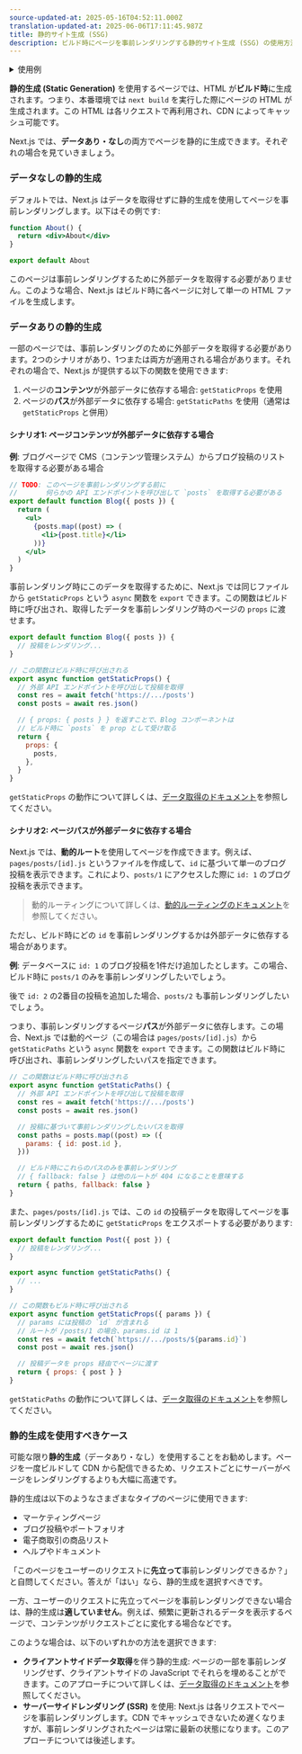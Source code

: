 ```yaml
---
source-updated-at: 2025-05-16T04:52:11.000Z
translation-updated-at: 2025-06-06T17:11:45.987Z
title: 静的サイト生成 (SSG)
description: ビルド時にページを事前レンダリングする静的サイト生成 (SSG) の使用方法
---
```


<details>
  <summary>使用例</summary>

- [WordPress の例](https://github.com/vercel/next.js/tree/canary/examples/cms-wordpress)([デモ](https://next-blog-wordpress.vercel.app))
- [Markdown ファイルを使用したブログスターター](https://github.com/vercel/next.js/tree/canary/examples/blog-starter) ([デモ](https://next-blog-starter.vercel.app/))
- [DatoCMS の例](https://github.com/vercel/next.js/tree/canary/examples/cms-datocms) ([デモ](https://next-blog-datocms.vercel.app/))
- [TakeShape の例](https://github.com/vercel/next.js/tree/canary/examples/cms-takeshape) ([デモ](https://next-blog-takeshape.vercel.app/))
- [Sanity の例](https://github.com/vercel/next.js/tree/canary/examples/cms-sanity) ([デモ](https://next-blog-sanity.vercel.app/))
- [Prismic の例](https://github.com/vercel/next.js/tree/canary/examples/cms-prismic) ([デモ](https://next-blog-prismic.vercel.app/))
- [Contentful の例](https://github.com/vercel/next.js/tree/canary/examples/cms-contentful) ([デモ](https://next-blog-contentful.vercel.app/))
- [Strapi の例](https://github.com/vercel/next.js/tree/canary/examples/cms-strapi) ([デモ](https://next-blog-strapi.vercel.app/))
- [Prepr の例](https://github.com/vercel/next.js/tree/canary/examples/cms-prepr) ([デモ](https://next-blog-prepr.vercel.app/))
- [Agility CMS の例](https://github.com/vercel/next.js/tree/canary/examples/cms-agilitycms) ([デモ](https://next-blog-agilitycms.vercel.app/))
- [Cosmic の例](https://github.com/vercel/next.js/tree/canary/examples/cms-cosmic) ([デモ](https://next-blog-cosmic.vercel.app/))
- [ButterCMS の例](https://github.com/vercel/next.js/tree/canary/examples/cms-buttercms) ([デモ](https://next-blog-buttercms.vercel.app/))
- [Storyblok の例](https://github.com/vercel/next.js/tree/canary/examples/cms-storyblok) ([デモ](https://next-blog-storyblok.vercel.app/))
- [GraphCMS の例](https://github.com/vercel/next.js/tree/canary/examples/cms-graphcms) ([デモ](https://next-blog-graphcms.vercel.app/))
- [Kontent の例](https://github.com/vercel/next.js/tree/canary/examples/cms-kontent-ai) ([デモ](https://next-blog-kontent.vercel.app/))
- [Builder.io の例](https://github.com/vercel/next.js/tree/canary/examples/cms-builder-io) ([デモ](https://cms-builder-io.vercel.app/))
- [TinaCMS の例](https://github.com/vercel/next.js/tree/canary/examples/cms-tina) ([デモ](https://cms-tina-example.vercel.app/))
- [Static Tweet (デモ)](https://static-tweet.vercel.app/)
- [Enterspeed の例](https://github.com/vercel/next.js/tree/canary/examples/cms-enterspeed) ([デモ](https://next-blog-demo.enterspeed.com/))

</details>

**静的生成 (Static Generation)** を使用するページでは、HTML が**ビルド時**に生成されます。つまり、本番環境では `next build` を実行した際にページの HTML が生成されます。この HTML は各リクエストで再利用され、CDN によってキャッシュ可能です。

Next.js では、**データあり・なし**の両方でページを静的に生成できます。それぞれの場合を見ていきましょう。

### データなしの静的生成

デフォルトでは、Next.js はデータを取得せずに静的生成を使用してページを事前レンダリングします。以下はその例です:

```jsx
function About() {
  return <div>About</div>
}

export default About
```

このページは事前レンダリングするために外部データを取得する必要がありません。このような場合、Next.js はビルド時に各ページに対して単一の HTML ファイルを生成します。

### データありの静的生成

一部のページでは、事前レンダリングのために外部データを取得する必要があります。2つのシナリオがあり、1つまたは両方が適用される場合があります。それぞれの場合で、Next.js が提供する以下の関数を使用できます:

1. ページの**コンテンツ**が外部データに依存する場合: `getStaticProps` を使用
2. ページの**パス**が外部データに依存する場合: `getStaticPaths` を使用（通常は `getStaticProps` と併用）

#### シナリオ1: ページコンテンツが外部データに依存する場合

**例**: ブログページで CMS（コンテンツ管理システム）からブログ投稿のリストを取得する必要がある場合

```jsx
// TODO: このページを事前レンダリングする前に
//       何らかの API エンドポイントを呼び出して `posts` を取得する必要がある
export default function Blog({ posts }) {
  return (
    <ul>
      {posts.map((post) => (
        <li>{post.title}</li>
      ))}
    </ul>
  )
}
```

事前レンダリング時にこのデータを取得するために、Next.js では同じファイルから `getStaticProps` という `async` 関数を `export` できます。この関数はビルド時に呼び出され、取得したデータを事前レンダリング時のページの `props` に渡せます。

```jsx
export default function Blog({ posts }) {
  // 投稿をレンダリング...
}

// この関数はビルド時に呼び出される
export async function getStaticProps() {
  // 外部 API エンドポイントを呼び出して投稿を取得
  const res = await fetch('https://.../posts')
  const posts = await res.json()

  // { props: { posts } } を返すことで、Blog コンポーネントは
  // ビルド時に `posts` を prop として受け取る
  return {
    props: {
      posts,
    },
  }
}
```

`getStaticProps` の動作について詳しくは、[データ取得のドキュメント](/docs/pages/building-your-application/data-fetching/get-static-props)を参照してください。

#### シナリオ2: ページパスが外部データに依存する場合

Next.js では、**動的ルート**を使用してページを作成できます。例えば、`pages/posts/[id].js` というファイルを作成して、`id` に基づいて単一のブログ投稿を表示できます。これにより、`posts/1` にアクセスした際に `id: 1` のブログ投稿を表示できます。

> 動的ルーティングについて詳しくは、[動的ルーティングのドキュメント](/docs/pages/building-your-application/routing/dynamic-routes)を参照してください。

ただし、ビルド時にどの `id` を事前レンダリングするかは外部データに依存する場合があります。

**例**: データベースに `id: 1` のブログ投稿を1件だけ追加したとします。この場合、ビルド時に `posts/1` のみを事前レンダリングしたいでしょう。

後で `id: 2` の2番目の投稿を追加した場合、`posts/2` も事前レンダリングしたいでしょう。

つまり、事前レンダリングするページ**パス**が外部データに依存します。この場合、Next.js では動的ページ（この場合は `pages/posts/[id].js`）から `getStaticPaths` という `async` 関数を `export` できます。この関数はビルド時に呼び出され、事前レンダリングしたいパスを指定できます。

```jsx
// この関数はビルド時に呼び出される
export async function getStaticPaths() {
  // 外部 API エンドポイントを呼び出して投稿を取得
  const res = await fetch('https://.../posts')
  const posts = await res.json()

  // 投稿に基づいて事前レンダリングしたいパスを取得
  const paths = posts.map((post) => ({
    params: { id: post.id },
  }))

  // ビルド時にこれらのパスのみを事前レンダリング
  // { fallback: false } は他のルートが 404 になることを意味する
  return { paths, fallback: false }
}
```

また、`pages/posts/[id].js` では、この `id` の投稿データを取得してページを事前レンダリングするために `getStaticProps` をエクスポートする必要があります:

```jsx
export default function Post({ post }) {
  // 投稿をレンダリング...
}

export async function getStaticPaths() {
  // ...
}

// この関数もビルド時に呼び出される
export async function getStaticProps({ params }) {
  // params には投稿の `id` が含まれる
  // ルートが /posts/1 の場合、params.id は 1
  const res = await fetch(`https://.../posts/${params.id}`)
  const post = await res.json()

  // 投稿データを props 経由でページに渡す
  return { props: { post } }
}
```

`getStaticPaths` の動作について詳しくは、[データ取得のドキュメント](/docs/pages/building-your-application/data-fetching/get-static-paths)を参照してください。

### 静的生成を使用すべきケース

可能な限り**静的生成**（データあり・なし）を使用することをお勧めします。ページを一度ビルドして CDN から配信できるため、リクエストごとにサーバーがページをレンダリングするよりも大幅に高速です。

静的生成は以下のようなさまざまなタイプのページに使用できます:

- マーケティングページ
- ブログ投稿やポートフォリオ
- 電子商取引の商品リスト
- ヘルプやドキュメント

「このページをユーザーのリクエストに**先立って**事前レンダリングできるか？」と自問してください。答えが「はい」なら、静的生成を選択すべきです。

一方、ユーザーのリクエストに先立ってページを事前レンダリングできない場合は、静的生成は**適していません**。例えば、頻繁に更新されるデータを表示するページで、コンテンツがリクエストごとに変化する場合などです。

このような場合は、以下のいずれかの方法を選択できます:

- **クライアントサイドデータ取得**を伴う静的生成: ページの一部を事前レンダリングせず、クライアントサイドの JavaScript でそれらを埋めることができます。このアプローチについて詳しくは、[データ取得のドキュメント](/docs/pages/building-your-application/data-fetching/client-side)を参照してください。
- **サーバーサイドレンダリング (SSR)** を使用: Next.js は各リクエストでページを事前レンダリングします。CDN でキャッシュできないため遅くなりますが、事前レンダリングされたページは常に最新の状態になります。このアプローチについては後述します。